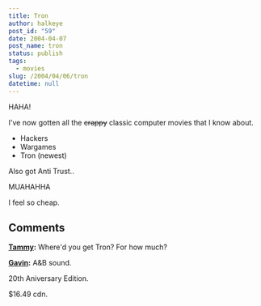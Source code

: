 ```yaml
---
title: Tron
author: halkeye
post_id: "59"
date: 2004-04-07
post_name: tron
status: publish
tags:
  - movies
slug: /2004/04/06/tron
datetime: null
---
```


HAHA!

I've now gotten all the <s>crappy</s> classic computer movies that I know about.



  * Hackers
  * Wargames
  * Tron (newest)


Also got Anti Trust..

  

MUAHAHHA

I feel so cheap.

## Comments

**[Tammy](#59 "2004-04-07 22:50:21"):** Where'd you get Tron? For how much?

**[Gavin](#60 "2004-04-08 15:00:04"):** A&B sound.

20th Aniversary Edition.

$16.49 cdn.

